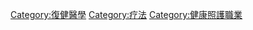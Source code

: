 {{Catmore}}
{{Commonscat|Occupational therapy}}

[[Category:復健醫學|Category:復健醫學]]
[[Category:疗法|Category:疗法]]
[[Category:健康照護職業|Category:健康照護職業]]
